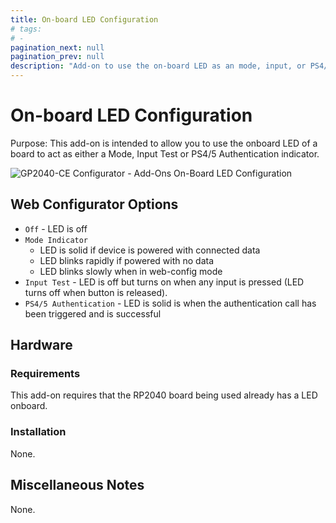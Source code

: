 ---
title: On-board LED Configuration
# tags:
# -
pagination_next: null
pagination_prev: null
description: "Add-on to use the on-board LED as an mode, input, or PS4/5 authentication status indicator"
---

# On-board LED Configuration

Purpose: This add-on is intended to allow you to use the onboard LED of a board to act as either a Mode, Input Test or PS4/5 Authentication indicator.

![GP2040-CE Configurator - Add-Ons On-Board LED Configuration](../assets/images/gpc-add-ons-onboard-led.png)

## Web Configurator Options

- `Off` - LED is off
- `Mode Indicator`
  - LED is solid if device is powered with connected data
  - LED blinks rapidly if powered with no data
  - LED blinks slowly when in web-config mode
- `Input Test` - LED is off but turns on when any input is pressed (LED turns off when button is released).
- `PS4/5 Authentication` - LED is solid is when the authentication call has been triggered and is successful

## Hardware

### Requirements

This add-on requires that the RP2040 board being used already has a LED onboard.

### Installation

None.

## Miscellaneous Notes

None.

